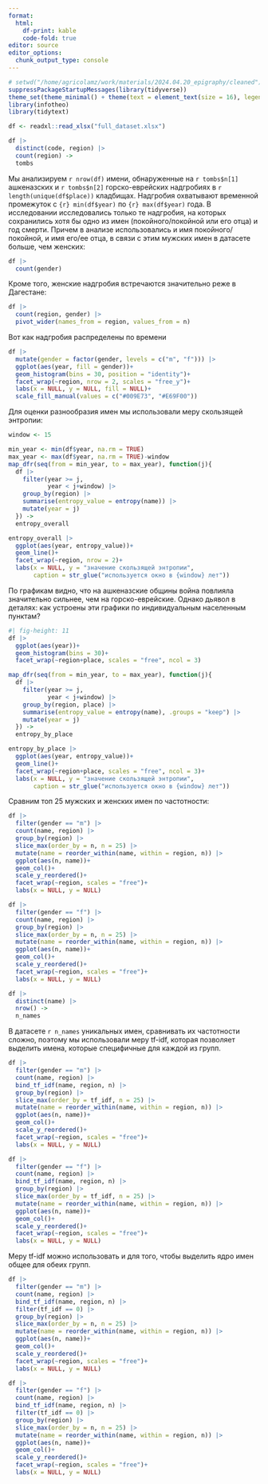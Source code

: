 ```yaml
---
format: 
  html:
    df-print: kable
    code-fold: true
editor: source
editor_options: 
  chunk_output_type: console
---
```


```r
# setwd("/home/agricolamz/work/materials/2024.04.20_epigraphy/cleaned")
suppressPackageStartupMessages(library(tidyverse))
theme_set(theme_minimal() + theme(text = element_text(size = 16), legend.position = "bottom"))
library(infotheo)
library(tidytext)

df <- readxl::read_xlsx("full_dataset.xlsx")

df |> 
  distinct(code, region) |> 
  count(region) ->
  tombs
```

Мы анализируем `r nrow(df)` имени, обнаруженные на `r tombs$n[1]` ашкеназских и `r tombs$n[2]` горско-еврейских надгробиях в `r length(unique(df$place))` кладбищах. Надгробия охватывают временной промежуток c `{r} min(df$year)` по `{r} max(df$year)` года. В исследовании исследовались только те надгробия, на которых сохранились хотя бы одно из имен (покойного/покойной или его отца) и год смерти. Причем в анализе использовались и имя покойного/покойной, и имя его/ее отца, в связи с этим мужских имен в датасете больше, чем женских:

```r
df |> 
  count(gender)
```

Кроме того, женские надгробия встречаются значительно реже в Дагестане:

```r
df |> 
  count(region, gender) |> 
  pivot_wider(names_from = region, values_from = n)
```

Вот как надгробия распределены по времени

```r
df |> 
  mutate(gender = factor(gender, levels = c("m", "f"))) |> 
  ggplot(aes(year, fill = gender))+
  geom_histogram(bins = 30, position = "identity")+
  facet_wrap(~region, nrow = 2, scales = "free_y")+
  labs(x = NULL, y = NULL, fill = NULL)+
  scale_fill_manual(values = c("#009E73", "#E69F00"))
```

Для оценки разнообразия имен мы использовали меру скользящей энтропии:

```r
window <- 15

min_year <- min(df$year, na.rm = TRUE)
max_year <- max(df$year, na.rm = TRUE)-window
map_dfr(seq(from = min_year, to = max_year), function(j){
  df |>
    filter(year >= j,
           year < j+window) |> 
    group_by(region) |> 
    summarise(entropy_value = entropy(name)) |> 
    mutate(year = j)
  }) ->
  entropy_overall

entropy_overall |> 
  ggplot(aes(year, entropy_value))+
  geom_line()+
  facet_wrap(~region, nrow = 2)+
  labs(x = NULL, y = "значение скользящей энтропии",
       caption = str_glue("используется окно в {window} лет"))
```

По графикам видно, что на ашкеназские общины война повлияла значительно сильнее, чем на горско-еврейские. Однако дьявол в деталях: как устроены эти графики по индивидуальным населенным пунктам?

```r
#| fig-height: 11
df |> 
  ggplot(aes(year))+
  geom_histogram(bins = 30)+
  facet_wrap(~region+place, scales = "free", ncol = 3)

map_dfr(seq(from = min_year, to = max_year), function(j){
  df |>
    filter(year >= j,
           year < j+window) |>
    group_by(region, place) |> 
    summarise(entropy_value = entropy(name), .groups = "keep") |> 
    mutate(year = j)
  }) ->
  entropy_by_place

entropy_by_place |> 
  ggplot(aes(year, entropy_value))+
  geom_line()+
  facet_wrap(~region+place, scales = "free", ncol = 3)+
  labs(x = NULL, y = "значение скользящей энтропии",
       caption = str_glue("используется окно в {window} лет"))
```

Сравним топ 25 мужских и женских имен по частотности:

```r
df |> 
  filter(gender == "m") |> 
  count(name, region) |> 
  group_by(region) |> 
  slice_max(order_by = n, n = 25) |> 
  mutate(name = reorder_within(name, within = region, n)) |> 
  ggplot(aes(n, name))+
  geom_col()+
  scale_y_reordered()+
  facet_wrap(~region, scales = "free")+
  labs(x = NULL, y = NULL)

df |> 
  filter(gender == "f") |> 
  count(name, region) |> 
  group_by(region) |> 
  slice_max(order_by = n, n = 25) |> 
  mutate(name = reorder_within(name, within = region, n)) |> 
  ggplot(aes(n, name))+
  geom_col()+
  scale_y_reordered()+
  facet_wrap(~region, scales = "free")+
  labs(x = NULL, y = NULL)

df |> 
  distinct(name) |> 
  nrow() ->
  n_names
```

В датасете `r n_names` уникальных имен, сравнивать их частотности сложно, поэтому мы использовали меру tf-idf, которая позволяет выделить имена, которые специфичные для каждой из групп.

```r
df |> 
  filter(gender == "m") |>
  count(name, region) |> 
  bind_tf_idf(name, region, n) |> 
  group_by(region) |> 
  slice_max(order_by = tf_idf, n = 25) |> 
  mutate(name = reorder_within(name, within = region, n)) |> 
  ggplot(aes(n, name))+
  geom_col()+
  scale_y_reordered()+
  facet_wrap(~region, scales = "free")+
  labs(x = NULL, y = NULL) 

df |> 
  filter(gender == "f") |>
  count(name, region) |> 
  bind_tf_idf(name, region, n) |> 
  group_by(region) |> 
  slice_max(order_by = tf_idf, n = 25) |> 
  mutate(name = reorder_within(name, within = region, n)) |> 
  ggplot(aes(n, name))+
  geom_col()+
  scale_y_reordered()+
  facet_wrap(~region, scales = "free")+
  labs(x = NULL, y = NULL) 
```

Меру tf-idf можно использовать и для того, чтобы выделить ядро имен общее для обеих групп.

```r
df |> 
  filter(gender == "m") |>
  count(name, region) |> 
  bind_tf_idf(name, region, n) |> 
  filter(tf_idf == 0) |> 
  group_by(region) |> 
  slice_max(order_by = n, n = 25) |> 
  mutate(name = reorder_within(name, within = region, n)) |> 
  ggplot(aes(n, name))+
  geom_col()+
  scale_y_reordered()+
  facet_wrap(~region, scales = "free")+
  labs(x = NULL, y = NULL) 

df |> 
  filter(gender == "f") |>
  count(name, region) |> 
  bind_tf_idf(name, region, n) |> 
  filter(tf_idf == 0) |> 
  group_by(region) |> 
  slice_max(order_by = n, n = 25) |> 
  mutate(name = reorder_within(name, within = region, n)) |> 
  ggplot(aes(n, name))+
  geom_col()+
  scale_y_reordered()+
  facet_wrap(~region, scales = "free")+
  labs(x = NULL, y = NULL) 
```



